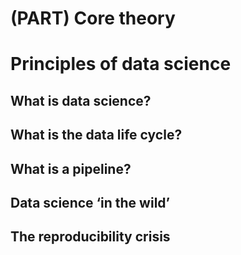 # (PART) Core theory {-}

# Principles of data science

## What is data science?
## What is the data life cycle?
## What is a pipeline?
## Data science 'in the wild'
## The reproducibility crisis


